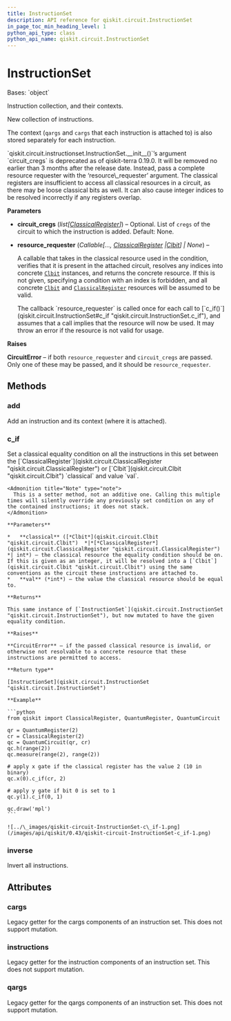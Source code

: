 ```yaml
---
title: InstructionSet
description: API reference for qiskit.circuit.InstructionSet
in_page_toc_min_heading_level: 1
python_api_type: class
python_api_name: qiskit.circuit.InstructionSet
---
```


# InstructionSet

<Class id="qiskit.circuit.InstructionSet" github="https://github.com/qiskit/qiskit/tree/stable/0.24/qiskit/circuit/instructionset.py" signature="InstructionSet(circuit_cregs=None, *, resource_requester=None)">
  Bases: `object`

  Instruction collection, and their contexts.

  New collection of instructions.

  The context (`qargs` and `cargs` that each instruction is attached to) is also stored separately for each instruction.

  <Admonition title="Deprecated since version 0.19.0" type="danger">
    `qiskit.circuit.instructionset.InstructionSet.__init__()`’s argument `circuit_cregs` is deprecated as of qiskit-terra 0.19.0. It will be removed no earlier than 3 months after the release date. Instead, pass a complete resource requester with the ‘resource\_requester’ argument. The classical registers are insufficient to access all classical resources in a circuit, as there may be loose classical bits as well. It can also cause integer indices to be resolved incorrectly if any registers overlap.
  </Admonition>

  **Parameters**

  *   **circuit\_cregs** (*list\[*[*ClassicalRegister*](qiskit.circuit.ClassicalRegister "qiskit.circuit.ClassicalRegister")*]*) – Optional. List of `cregs` of the circuit to which the instruction is added. Default: None.

  *   **resource\_requester** (*Callable\[...,* [*ClassicalRegister*](qiskit.circuit.ClassicalRegister "qiskit.circuit.ClassicalRegister")  *|*[*Clbit*](qiskit.circuit.Clbit "qiskit.circuit.Clbit")*] | None*) –

      A callable that takes in the classical resource used in the condition, verifies that it is present in the attached circuit, resolves any indices into concrete [`Clbit`](qiskit.circuit.Clbit "qiskit.circuit.Clbit") instances, and returns the concrete resource. If this is not given, specifying a condition with an index is forbidden, and all concrete [`Clbit`](qiskit.circuit.Clbit "qiskit.circuit.Clbit") and [`ClassicalRegister`](qiskit.circuit.ClassicalRegister "qiskit.circuit.ClassicalRegister") resources will be assumed to be valid.

        <Admonition title="Note" type="note">
          The callback `resource_requester` is called once for each call to [`c_if()`](qiskit.circuit.InstructionSet#c_if "qiskit.circuit.InstructionSet.c_if"), and assumes that a call implies that the resource will now be used. It may throw an error if the resource is not valid for usage.
        </Admonition>

  **Raises**

  **CircuitError** – if both `resource_requester` and `circuit_cregs` are passed. Only one of these may be passed, and it should be `resource_requester`.

  ## Methods

  <span id="qiskit-circuit-instructionset-add" />

  ### add

  <Function id="qiskit.circuit.InstructionSet.add" signature="InstructionSet.add(instruction, qargs=None, cargs=None)">
    Add an instruction and its context (where it is attached).
  </Function>

  <span id="qiskit-circuit-instructionset-c-if" />

  ### c\_if

  <Function id="qiskit.circuit.InstructionSet.c_if" signature="InstructionSet.c_if(classical, val)">
    Set a classical equality condition on all the instructions in this set between the [`ClassicalRegister`](qiskit.circuit.ClassicalRegister "qiskit.circuit.ClassicalRegister") or [`Clbit`](qiskit.circuit.Clbit "qiskit.circuit.Clbit") `classical` and value `val`.

    <Admonition title="Note" type="note">
      This is a setter method, not an additive one. Calling this multiple times will silently override any previously set condition on any of the contained instructions; it does not stack.
    </Admonition>

    **Parameters**

    *   **classical** ([*Clbit*](qiskit.circuit.Clbit "qiskit.circuit.Clbit")  *|*[*ClassicalRegister*](qiskit.circuit.ClassicalRegister "qiskit.circuit.ClassicalRegister") *| int*) – the classical resource the equality condition should be on. If this is given as an integer, it will be resolved into a [`Clbit`](qiskit.circuit.Clbit "qiskit.circuit.Clbit") using the same conventions as the circuit these instructions are attached to.
    *   **val** (*int*) – the value the classical resource should be equal to.

    **Returns**

    This same instance of [`InstructionSet`](qiskit.circuit.InstructionSet "qiskit.circuit.InstructionSet"), but now mutated to have the given equality condition.

    **Raises**

    **CircuitError** – if the passed classical resource is invalid, or otherwise not resolvable to a concrete resource that these instructions are permitted to access.

    **Return type**

    [InstructionSet](qiskit.circuit.InstructionSet "qiskit.circuit.InstructionSet")

    **Example**

    ```python
    from qiskit import ClassicalRegister, QuantumRegister, QuantumCircuit

    qr = QuantumRegister(2)
    cr = ClassicalRegister(2)
    qc = QuantumCircuit(qr, cr)
    qc.h(range(2))
    qc.measure(range(2), range(2))

    # apply x gate if the classical register has the value 2 (10 in binary)
    qc.x(0).c_if(cr, 2)

    # apply y gate if bit 0 is set to 1
    qc.y(1).c_if(0, 1)

    qc.draw('mpl')
    ```

    ![../\_images/qiskit-circuit-InstructionSet-c\_if-1.png](/images/api/qiskit/0.43/qiskit-circuit-InstructionSet-c_if-1.png)
  </Function>

  <span id="qiskit-circuit-instructionset-inverse" />

  ### inverse

  <Function id="qiskit.circuit.InstructionSet.inverse" signature="InstructionSet.inverse()">
    Invert all instructions.
  </Function>

  ## Attributes

  ### cargs

  <Attribute id="qiskit.circuit.InstructionSet.cargs" name="cargs">
    Legacy getter for the cargs components of an instruction set. This does not support mutation.
  </Attribute>

  ### instructions

  <Attribute id="qiskit.circuit.InstructionSet.instructions" name="instructions">
    Legacy getter for the instruction components of an instruction set. This does not support mutation.
  </Attribute>

  ### qargs

  <Attribute id="qiskit.circuit.InstructionSet.qargs" name="qargs">
    Legacy getter for the qargs components of an instruction set. This does not support mutation.
  </Attribute>
</Class>

